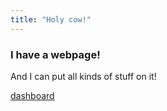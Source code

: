 ```yaml
---
title: "Holy cow!"
---
```


### I have a webpage!

And I can put all kinds of stuff on it!

[dashboard](flexdashboard.html)
